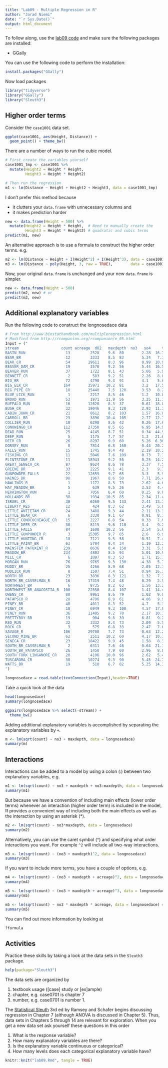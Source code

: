 ```yaml
---
title: "Lab09 - Multiple Regression in R"
author: "Jarad Niemi"
date: "`r Sys.Date()`"
output: html_document
---
```



To follow along, use the [lab09 code](lab09.R) and make sure the following 
packages are installed:

- GGally

You can use the following code to perform the installation:

```r
install.packages("GGally")
```

Now load packages

```r
library("tidyverse")
library("GGally")
library("Sleuth3")
```


## Higher order terms

Consider the `case1001` data set.

```r
ggplot(case1001, aes(Height, Distance)) +
  geom_point() + theme_bw()
```

There are a number of ways to run the cubic model.

```r
# First create the variables yourself
case1001_tmp <- case1001 %>%
  mutate(Height2 = Height * Height,
         Height3 = Height * Height2)

# Then run the regression
m1 <- lm(Distance ~ Height + Height2 + Height3, data = case1001_tmp)
```

I don't prefer this method because 

- it clutters your `data.frame` with unnecessary columns and
- it makes prediction harder

```r
new <- data.frame(Height = 500) %>%
  mutate(Height2 = Height * Height,  # Need to manually create the
         Height3 = Height * Height2) # quadratic and cubic terms
predict(m1, new)
```

An alternative approach is to use a formula to construct the higher order terms.
e.g.

```r
m2 <- lm(Distance ~ Height + I(Height^2) + I(Height^3), data = case1001) # or
m3 <- lm(Distance ~ poly(Height, 3, raw = TRUE),        data = case1001)
```

Now, your original `data.frame` is unchanged and your new `data.frame` is 
simpler.

```r
new <- data.frame(Height = 500)
predict(m2, new) # or
predict(m3, new)
```


## Additional explanatory variables

Run the following code to construct the longnosedace data

```r
# From http://www.biostathandbook.com/multipleregression.html
# Modified from http://rcompanion.org/rcompanion/e_05.html
Input = ("
stream                   count acreage  dO2   maxdepth  no3   so4     temp
BASIN_RUN                  13         2528    9.6  80        2.28  16.75   15.3
BEAR_BR                    12         3333    8.5  83        5.34   7.74   19.4
BEAR_CR                    54        19611    8.3  96        0.99  10.92   19.5
BEAVER_DAM_CR              19         3570    9.2  56        5.44  16.53   17
BEAVER_RUN                 37         1722    8.1  43        5.66   5.91   19.3
BENNETT_CR                  2          583    9.2  51        2.26   8.81   12.9
BIG_BR                     72         4790    9.4  91        4.1    5.65   16.7
BIG_ELK_CR                164        35971   10.2  81        3.2   17.53   13.8
BIG_PIPE_CR                18        25440    7.5  120       3.53   8.2    13.7
BLUE_LICK_RUN               1         2217    8.5  46        1.2   10.85   14.3
BROAD_RUN                  53         1971   11.9  56        3.25  11.12   22.2
BUFFALO_RUN                16        12620    8.3  37        0.61  18.87   16.8
BUSH_CR                    32        19046    8.3  120       2.93  11.31   18
CABIN_JOHN_CR              21         8612    8.2  103       1.57  16.09   15
CARROLL_BR                 23         3896   10.4  105       2.77  12.79   18.4
COLLIER_RUN                18         6298    8.6  42        0.26  17.63   18.2
CONOWINGO_CR              112        27350    8.5  65        6.95  14.94   24.1
DEAD_RUN                   25         4145    8.7  51        0.34  44.93   23
DEEP_RUN                    5         1175    7.7  57        1.3   21.68   21.8
DEER_CR                    26         8297    9.9  60        5.26  6.36    19.1
DORSEY_RUN                  8         7814    6.8  160       0.44  20.24   22.6
FALLS_RUN                  15         1745    9.4  48        2.19  10.27   14.3
FISHING_CR                 11         5046    7.6  109       0.73   7.1    19
FLINTSTONE_CR              11        18943    9.2  50        0.25  14.21   18.5
GREAT_SENECA_CR            87         8624    8.6  78        3.37   7.51   21.3
GREENE_BR                  33         2225    9.1  41        2.3    9.72   20.5
GUNPOWDER_FALLS            22        12659    9.7  65        3.3    5.98   18
HAINES_BR                  98         1967    8.6  50        7.71  26.44   16.8
HAWLINGS_R                  1         1172    8.3  73        2.62   4.64   20.5
HAY_MEADOW_BR               5          639    9.5  26        3.53   4.46   20.1
HERRINGTON_RUN              1         7056    6.4  60        0.25   9.82   24.5
HOLLANDS_BR                38         1934   10.5  85        2.34  11.44   12
ISRAEL_CR                  30         6260    9.5  133       2.41  13.77   21
LIBERTY_RES                12          424    8.3  62        3.49   5.82   20.2
LITTLE_ANTIETAM_CR         24         3488    9.3  44        2.11  13.37   24
LITTLE_BEAR_CR              6         3330    9.1  67        0.81   8.16   14.9
LITTLE_CONOCOCHEAGUE_CR    15         2227    6.8  54        0.33   7.6    24
LITTLE_DEER_CR             38         8115    9.6  110       3.4    9.22   20.5
LITTLE_FALLS               84         1600   10.2  56        3.54   5.69   19.5
LITTLE_GUNPOWDER_R          3        15305    9.7  85        2.6    6.96   17.5
LITTLE_HUNTING_CR          18         7121    9.5  58        0.51   7.41   16
LITTLE_PAINT_BR            63         5794    9.4  34        1.19  12.27   17.5
MAINSTEM_PATUXENT_R       239         8636    8.4  150       3.31   5.95   18.1
MEADOW_BR                 234         4803    8.5  93        5.01  10.98   24.3
MILL_CR                     6         1097    8.3  53        1.71  15.77   13.1
MORGAN_RUN                 76         9765    9.3  130       4.38   5.74   16.9
MUDDY_BR                   25         4266    8.9  68        2.05  12.77   17
MUDLICK_RUN                 8         1507    7.4  51        0.84  16.3    21
NORTH_BR                   23         3836    8.3  121       1.32   7.36   18.5
NORTH_BR_CASSELMAN_R       16        17419    7.4  48        0.29   2.5    18
NORTHWEST_BR                6         8735    8.2  63        1.56  13.22   20.8
NORTHWEST_BR_ANACOSTIA_R  100        22550    8.4  107       1.41  14.45   23
OWENS_CR                   80         9961    8.6  79        1.02   9.07   21.8
PATAPSCO_R                 28         4706    8.9  61        4.06   9.9    19.7
PINEY_BR                   48         4011    8.3  52        4.7    5.38   18.9
PINEY_CR                   18         6949    9.3  100       4.57  17.84   18.6
PINEY_RUN                  36        11405    9.2  70        2.17  10.17   23.6
PRETTYBOY_BR               19          904    9.8  39        6.81   9.2    19.2
RED_RUN                    32         3332    8.4  73        2.09   5.5    17.7
ROCK_CR                     3          575    6.8  33        2.47   7.61   18
SAVAGE_R                  106        29708    7.7  73        0.63  12.28   21.4
SECOND_MINE_BR             62         2511   10.2  60        4.17  10.75   17.7
SENECA_CR                  23        18422    9.9  45        1.58   8.37   20.1
SOUTH_BR_CASSELMAN_R        2         6311    7.6  46        0.64  21.16   18.5
SOUTH_BR_PATAPSCO          26         1450    7.9  60        2.96   8.84   18.6
SOUTH_FORK_LINGANORE_CR    20         4106   10.0  96        2.62   5.45   15.4
TUSCARORA_CR               38        10274    9.3  90        5.45  24.76   15
WATTS_BR                   19          510    6.7  82        5.25  14.19   26.5
")

longnosedace = read.table(textConnection(Input),header=TRUE)
```

Take a quick look at the data

```r
head(longnosedace)
summary(longnosedace)

ggpairs(longnosedace %>% select(-stream)) +
  theme_bw()
```

Adding additional explanatory variables is accomplished by separating the 
explanatory variables by `+`.

```r
m <- lm(sqrt(count) ~ no3 + maxdepth, data = longnosedace)
summary(m)
```

## Interactions

Interactions can be added to a model by using a colon (:) between two 
explanatory variables, e.g.

```r
m1 <- lm(sqrt(count) ~ no3 + maxdepth + no3:maxdepth, data = longnosedace)
summary(m1)
```

But because we have a convention of including main effects (lower order terms)
whenever an interaction (higher order term) is included in the model, 
R provides a convenient way of including both the main effects as well as 
the interaction by using an asterisk (*). 

```r
m2 <- lm(sqrt(count) ~ no3*maxdepth, data = longnosedace)
summary(m2)
```

Alternatively, you can use the caret symbol (^) and specifying what order 
interactions you want. 
For example `^2` will include all two-way interactions.

```r
m3 <- lm(sqrt(count) ~ (no3 + maxdepth)^2, data = longnosedace)
summary(m3)
```

If you want to include more terms, 
you have a couple of options, e.g. 

```r
m4 <- lm(sqrt(count) ~ (no3 + maxdepth + acreage)^2, data = longnosedace) # main effects and two-way interactions
summary(m4)

m5 <- lm(sqrt(count) ~ (no3 + maxdepth + acreage)^3, data = longnosedace) # main effects, two-way interactions, and three-way interaction
summary(m5)

m5 <- lm(sqrt(count) ~ no3 * maxdepth * acreage, data = longnosedace) # main effects, two-way interactions, and three-way interaction
summary(m5)
```


You can find out more information by looking at 

```r
?formula
```

## Activities

Practice these skills by taking a look at the data sets in the `Sleuth3` 
package.

```r
help(package="Sleuth3")
```

The data sets are organized by 

1. textbook usage ([case] study or [ex]ample)
2. chapter, e.g. case0701 is chapter 7
3. number, e.g. case0701 is number 1.

The [Statistical Sleuth](http://www.statisticalsleuth.com/) 3rd ed by Ramsey 
and Schafer begins discussing regression in Chapter 7 (although ANOVA is 
discussed in Chapter 5). 
Thus, data sets in Chapters 5 through 14 are relevant for exploration.
When you get a new data set ask yourself these questions in this order

1. What is the response variable?
2. How many explanatory variables are there?
3. Is the explanatory variable continuous or categorical? 
4. How many levels does each categorical explanatory variable have?


```r
knitr::knit("lab09.Rmd", tangle = TRUE)
```